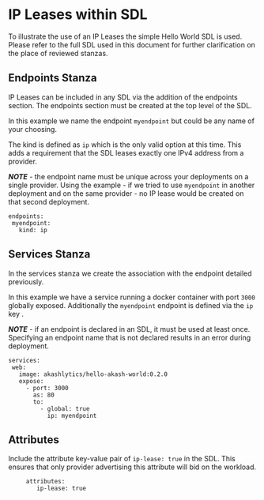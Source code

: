 # IP Leases within SDL

To illustrate the use of an IP Leases the simple Hello World SDL is used. Please refer to the full SDL used in this document for further clarification on the place of reviewed stanzas.

## Endpoints Stanza

IP Leases can be included in any SDL via the addition of the endpoints section. The endpoints section must be created at the top level of the SDL.

In this example we name the endpoint `myendpoint` but could be any name of your choosing.

The kind is defined as `ip` which is the only valid option at this time. This adds a requirement that the SDL leases exactly one IPv4 address from a provider.

_**NOTE**_ - the endpoint name must be unique across your deployments on a single provider. Using the example - if we tried to use `myendpoint` in another deployment and on the same provider - no IP lease would be created on that second deployment.

```
endpoints:
 myendpoint:
   kind: ip
```

## Services Stanza

In the services stanza we create the association with the endpoint detailed previously.

In this example we have a service running a docker container with port `3000` globally exposed. Additionally the `myendpoint` endpoint is defined via the `ip` key .

_**NOTE**_ - if an endpoint is declared in an SDL, it must be used at least once. Specifying an endpoint name that is not declared results in an error during deployment.

```
services:
 web:
   image: akashlytics/hello-akash-world:0.2.0
   expose:
     - port: 3000
       as: 80
       to:
         - global: true
           ip: myendpoint
```

## Attributes

Include the attribute key-value pair of `ip-lease: true` in the SDL.  This ensures that only provider advertising this attribute will bid on the workload.

```
     attributes:
        ip-lease: true
```
